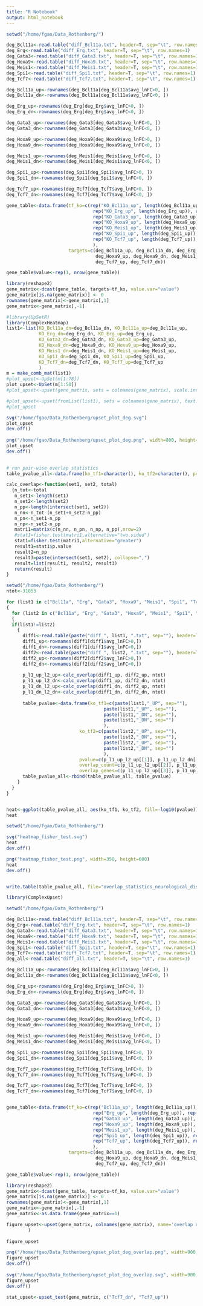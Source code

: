 ```yaml
---
title: "R Notebook"
output: html_notebook
---
```


```r

setwd("/home/fgao/Data_Rothenberg/")

deg_Bcl11a<-read.table("diff_Bcl11a.txt", header=T, sep="\t", row.names=1)
deg_Erg<-read.table("diff_Erg.txt", header=T, sep="\t", row.names=1)
deg_Gata3<-read.table("diff_Gata3.txt", header=T, sep="\t", row.names=1)
deg_Hoxa9<-read.table("diff_Hoxa9.txt", header=T, sep="\t", row.names=1)
deg_Meis1<-read.table("diff_Meis1.txt", header=T, sep="\t", row.names=1)
deg_Spi1<-read.table("diff_Spi1.txt", header=T, sep="\t", row.names=1)
deg_Tcf7<-read.table("diff_Tcf7.txt", header=T, sep="\t", row.names=1)

deg_Bcl11a_up<-rownames(deg_Bcl11a[deg_Bcl11a$avg_lnFC>0, ])
deg_Bcl11a_dn<-rownames(deg_Bcl11a[deg_Bcl11a$avg_lnFC<0, ])

deg_Erg_up<-rownames(deg_Erg[deg_Erg$avg_lnFC>0, ])
deg_Erg_dn<-rownames(deg_Erg[deg_Erg$avg_lnFC<0, ])

deg_Gata3_up<-rownames(deg_Gata3[deg_Gata3$avg_lnFC>0, ])
deg_Gata3_dn<-rownames(deg_Gata3[deg_Gata3$avg_lnFC<0, ])

deg_Hoxa9_up<-rownames(deg_Hoxa9[deg_Hoxa9$avg_lnFC>0, ])
deg_Hoxa9_dn<-rownames(deg_Hoxa9[deg_Hoxa9$avg_lnFC<0, ])

deg_Meis1_up<-rownames(deg_Meis1[deg_Meis1$avg_lnFC>0, ])
deg_Meis1_dn<-rownames(deg_Meis1[deg_Meis1$avg_lnFC<0, ])

deg_Spi1_up<-rownames(deg_Spi1[deg_Spi1$avg_lnFC>0, ])
deg_Spi1_dn<-rownames(deg_Spi1[deg_Spi1$avg_lnFC<0, ])

deg_Tcf7_up<-rownames(deg_Tcf7[deg_Tcf7$avg_lnFC>0, ])
deg_Tcf7_dn<-rownames(deg_Tcf7[deg_Tcf7$avg_lnFC<0, ])

gene_table<-data.frame(tf_ko=c(rep("KO_Bcl11a_up", length(deg_Bcl11a_up)), rep("KO_Bcl11a_dn", length(deg_Bcl11a_dn)),
                                rep("KO_Erg_up", length(deg_Erg_up)), rep("KO_Erg_dn", length(deg_Erg_dn)),
                                rep("KO_Gata3_up", length(deg_Gata3_up)), rep("KO_Gata3_dn", length(deg_Gata3_dn)),
                                rep("KO_Hoxa9_up", length(deg_Hoxa9_up)), rep("KO_Hoxa9_dn", length(deg_Hoxa9_dn)),
                                rep("KO_Meis1_up", length(deg_Meis1_up)), rep("KO_Meis1_dn", length(deg_Meis1_dn)),
                                rep("KO_Spi1_up", length(deg_Spi1_up)), rep("KO_Spi1_dn", length(deg_Spi1_dn)),
                                rep("KO_Tcf7_up", length(deg_Tcf7_up)), rep("KO_Tcf7_dn", length(deg_Tcf7_dn))
                                ), 
                       targets=c(deg_Bcl11a_up, deg_Bcl11a_dn, deg_Erg_up, deg_Erg_dn, deg_Gata3_up, deg_Gata3_dn,
                                 deg_Hoxa9_up, deg_Hoxa9_dn, deg_Meis1_up, deg_Meis1_dn, deg_Spi1_up, deg_Spi1_dn,
                                 deg_Tcf7_up, deg_Tcf7_dn))

gene_table$value<-rep(1, nrow(gene_table))

library(reshape2)
gene_matrix<-dcast(gene_table, targets~tf_ko, value.var="value")
gene_matrix[is.na(gene_matrix)] <- 0
rownames(gene_matrix)<-gene_matrix[,1]
gene_matrix<-gene_matrix[,-1]

#library(UpSetR)
library(ComplexHeatmap)
list1<-list(KO_Bcl11a_dn=deg_Bcl11a_dn, KO_Bcl11a_up=deg_Bcl11a_up,
            KO_Erg_dn=deg_Erg_dn, KO_Erg_up=deg_Erg_up,
            KO_Gata3_dn=deg_Gata3_dn, KO_Gata3_up=deg_Gata3_up,
            KO_Hoxa9_dn=deg_Hoxa9_dn, KO_Hoxa9_up=deg_Hoxa9_up,
            KO_Meis1_dn=deg_Meis1_dn, KO_Meis1_up=deg_Meis1_up,
            KO_Spi1_dn=deg_Spi1_dn, KO_Spi1_up=deg_Spi1_up,
            KO_Tcf7_dn=deg_Tcf7_dn, KO_Tcf7_up=deg_Tcf7_up
            )
m = make_comb_mat(list1)
#plot_upset<-UpSet(m[1:78])
plot_upset<-UpSet(m[1:50])
#plot_upset<-upset(gene_matrix, sets = colnames(gene_matrix), scale.intersections = "log10", text.scale=1.5, show.numbers = "no") #scale.sets="log10", 

#plot_upset<-upset(fromList(list1), sets = colnames(gene_matrix), text.scale=1.5)
#plot_upset

svg("/home/fgao/Data_Rothenberg/upset_plot_deg.svg")
plot_upset
dev.off()
  
png("/home/fgao/Data_Rothenberg/upset_plot_deg.png", width=800, height=600)
plot_upset
dev.off()
  

# run pair-wise overlap statistics
table_pvalue_all<-data.frame(ko_tf1=character(), ko_tf2=character(), pvalue=double(), overlap_count=integer(), overlap_genes=character())

calc_overlap<-function(set1, set2, total)
  {n_tot<-total
   n_set1<-length(set1)
   n_set2<-length(set2)
   n_pp<-length(intersect(set1, set2))
   n_nn<-n_tot-(n_set1+n_set2-n_pp)
   n_pn<-n_set1-n_pp
   n_np<-n_set2-n_pp
   matri1=matrix(c(n_nn, n_pn, n_np, n_pp),nrow=2)
   #stat1=fisher.test(matri1,alternative="two.sided")
   stat1=fisher.test(matri1,alternative="greater")
   result1=stat1$p.value
   result2=n_pp
   result3=paste(intersect(set1, set2), collapse=",")
   result=list(result1, result2, result3)
   return(result)
}

setwd("/home/fgao/Data_Rothenberg/")
ntot<-31053

for (list1 in c("Bcl11a", "Erg", "Gata3", "Hoxa9", "Meis1", "Spi1", "Tcf7"))
{
  for (list2 in c("Bcl11a", "Erg", "Gata3", "Hoxa9", "Meis1", "Spi1", "Tcf7"))
  {
  if(list1!=list2)
    {
      diff1<-read.table(paste("diff_", list1, ".txt", sep=""), header=T, row.names=1)
      diff1_up<-rownames(diff1[diff1$avg_lnFC>0,])
      diff1_dn<-rownames(diff1[diff1$avg_lnFC<0,])
      diff2<-read.table(paste("diff_", list2, ".txt", sep=""), header=T, row.names=1)
      diff2_up<-rownames(diff2[diff2$avg_lnFC>0,])
      diff2_dn<-rownames(diff2[diff2$avg_lnFC<0,])
  
      p_l1_up_l2_up<-calc_overlap(diff1_up, diff2_up, ntot)
      p_l1_up_l2_dn<-calc_overlap(diff1_up, diff2_dn, ntot)
      p_l1_dn_l2_up<-calc_overlap(diff1_dn, diff2_up, ntot)
      p_l1_dn_l2_dn<-calc_overlap(diff1_dn, diff2_dn, ntot)
  
      table_pvalue<-data.frame(ko_tf1=c(paste(list1,"_UP", sep=""),
                                    paste(list1,"_UP", sep=""),
                                    paste(list1,"_DN", sep=""),
                                    paste(list1,"_DN", sep="")
                                    ),
                           ko_tf2=c(paste(list2,"_UP", sep=""),
                                    paste(list2,"_DN", sep=""),
                                    paste(list2,"_UP", sep=""),
                                    paste(list2,"_DN", sep="")
                                    ),
                           pvalue=c(p_l1_up_l2_up[[1]], p_l1_up_l2_dn[[1]], p_l1_dn_l2_up[[1]], p_l1_dn_l2_dn[[1]]), 
                           overlap_count=c(p_l1_up_l2_up[[2]], p_l1_up_l2_dn[[2]], p_l1_dn_l2_up[[2]], p_l1_dn_l2_dn[[2]]),
                           overlap_genes=c(p_l1_up_l2_up[[3]], p_l1_up_l2_dn[[3]], p_l1_dn_l2_up[[3]], p_l1_dn_l2_dn[[3]]))
      table_pvalue_all<-rbind(table_pvalue_all, table_pvalue)
    }
  }
}


heat<-ggplot(table_pvalue_all, aes(ko_tf1, ko_tf2, fill=-log10(pvalue)))+ geom_tile() + scale_fill_gradient2(low="blue", mid="white", high="red", midpoint=0) + theme(text = element_text(size = 14)) + ggtitle("DEG overlap statistics")  + theme(axis.text.x=element_text(angle=45, hjust=1))
heat

setwd("/home/fgao/Data_Rothenberg/")

svg("heatmap_fisher_test.svg")
heat
dev.off()

png("heatmap_fisher_test.png", width=350, height=600)
heat
dev.off()


write.table(table_pvalue_all, file="overlap_statistics_neurological_disorders.txt", quote=F, row.names=F, sep="\t")


```



```r

library(ComplexUpset)

setwd("/home/fgao/Data_Rothenberg/")

deg_Bcl11a<-read.table("diff_Bcl11a.txt", header=T, sep="\t", row.names=1)
deg_Erg<-read.table("diff_Erg.txt", header=T, sep="\t", row.names=1)
deg_Gata3<-read.table("diff_Gata3.txt", header=T, sep="\t", row.names=1)
deg_Hoxa9<-read.table("diff_Hoxa9.txt", header=T, sep="\t", row.names=1)
deg_Meis1<-read.table("diff_Meis1.txt", header=T, sep="\t", row.names=1)
deg_Spi1<-read.table("diff_Spi1.txt", header=T, sep="\t", row.names=1)
deg_Tcf7<-read.table("diff_Tcf7.txt", header=T, sep="\t", row.names=1)
deg_all<-read.table("diff_all.txt", header=T, sep="\t", row.names=1)

deg_Bcl11a_up<-rownames(deg_Bcl11a[deg_Bcl11a$avg_lnFC>0, ])
deg_Bcl11a_dn<-rownames(deg_Bcl11a[deg_Bcl11a$avg_lnFC<0, ])

deg_Erg_up<-rownames(deg_Erg[deg_Erg$avg_lnFC>0, ])
deg_Erg_dn<-rownames(deg_Erg[deg_Erg$avg_lnFC<0, ])

deg_Gata3_up<-rownames(deg_Gata3[deg_Gata3$avg_lnFC>0, ])
deg_Gata3_dn<-rownames(deg_Gata3[deg_Gata3$avg_lnFC<0, ])

deg_Hoxa9_up<-rownames(deg_Hoxa9[deg_Hoxa9$avg_lnFC>0, ])
deg_Hoxa9_dn<-rownames(deg_Hoxa9[deg_Hoxa9$avg_lnFC<0, ])

deg_Meis1_up<-rownames(deg_Meis1[deg_Meis1$avg_lnFC>0, ])
deg_Meis1_dn<-rownames(deg_Meis1[deg_Meis1$avg_lnFC<0, ])

deg_Spi1_up<-rownames(deg_Spi1[deg_Spi1$avg_lnFC>0, ])
deg_Spi1_dn<-rownames(deg_Spi1[deg_Spi1$avg_lnFC<0, ])

deg_Tcf7_up<-rownames(deg_Tcf7[deg_Tcf7$avg_lnFC>0, ])
deg_Tcf7_dn<-rownames(deg_Tcf7[deg_Tcf7$avg_lnFC<0, ])

deg_Tcf7_up<-rownames(deg_Tcf7[deg_Tcf7$avg_lnFC>0, ])
deg_Tcf7_dn<-rownames(deg_Tcf7[deg_Tcf7$avg_lnFC<0, ])


gene_table<-data.frame(tf_ko=c(rep("Bcl11a_up", length(deg_Bcl11a_up)), rep("Bcl11a_dn", length(deg_Bcl11a_dn)),
                                rep("Erg_up", length(deg_Erg_up)), rep("Erg_dn", length(deg_Erg_dn)),
                                rep("Gata3_up", length(deg_Gata3_up)), rep("Gata3_dn", length(deg_Gata3_dn)),
                                rep("Hoxa9_up", length(deg_Hoxa9_up)), rep("Hoxa9_dn", length(deg_Hoxa9_dn)),
                                rep("Meis1_up", length(deg_Meis1_up)), rep("Meis1_dn", length(deg_Meis1_dn)),
                                rep("Spi1_up", length(deg_Spi1_up)), rep("Spi1_dn", length(deg_Spi1_dn)),
                                rep("Tcf7_up", length(deg_Tcf7_up)), rep("Tcf7_dn", length(deg_Tcf7_dn))
                                ), 
                       targets=c(deg_Bcl11a_up, deg_Bcl11a_dn, deg_Erg_up, deg_Erg_dn, deg_Gata3_up, deg_Gata3_dn,
                                 deg_Hoxa9_up, deg_Hoxa9_dn, deg_Meis1_up, deg_Meis1_dn, deg_Spi1_up, deg_Spi1_dn,
                                 deg_Tcf7_up, deg_Tcf7_dn))

gene_table$value<-rep(1, nrow(gene_table))

library(reshape2)
gene_matrix<-dcast(gene_table, targets~tf_ko, value.var="value")
gene_matrix[is.na(gene_matrix)] <- 0
rownames(gene_matrix)<-gene_matrix[,1]
gene_matrix<-gene_matrix[,-1]
gene_matrix<-as.data.frame(gene_matrix==1)

figure_upset<-upset(gene_matrix, colnames(gene_matrix), name='overlap of DEG', width_ratio=0.1, min_degree=2, set_sizes=upset_set_size() + scale_y_continuous(trans=reverse_log_trans(), labels=log10), stripes=c('blue', 'red', 'blue', 'red', 'blue', 'red', 'red', 'blue', 'red', 'blue', 'red', 'blue', 'red')
        )
        
figure_upset

png("/home/fgao/Data_Rothenberg/upset_plot_deg_overlap.png", width=900, height=600)
figure_upset
dev.off()
  
svg("/home/fgao/Data_Rothenberg/upset_plot_deg_overlap.svg", width=900, height=450)
figure_upset
dev.off()
  
stat_upset<-upset_test(gene_matrix, c("Tcf7_dn", "Tcf7_up"))
                       
```


